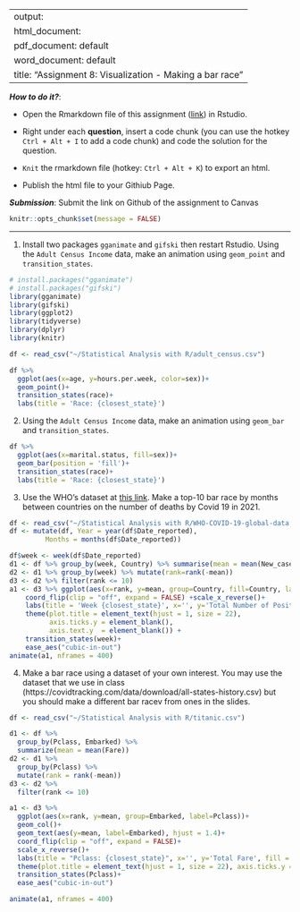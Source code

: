 
---
output: 
  html_document:
  pdf_document: default
  word_document: default
title: "Assignment 8: Visualization - Making a bar race"
---

***How to do it?***: 

- Open the Rmarkdown file of this assignment ([link](assignment8.Rmd)) in Rstudio. 

- Right under each **question**, insert  a code chunk (you can use the hotkey `Ctrl + Alt + I` to add a code chunk) and code the solution for the question. 

- `Knit` the rmarkdown file (hotkey: `Ctrl + Alt + K`) to export an html.  

-  Publish the html file to your Githiub Page. 

***Submission***: Submit the link on Github of the assignment to Canvas

```r
knitr::opts_chunk$set(message = FALSE)
```


-------

1. Install two packages `gganimate` and `gifski` then restart Rstudio. Using the `Adult Census Income` data, make an animation using `geom_point` and `transition_states`.

```r
# install.packages("gganimate")
# install.packages("gifski")
library(gganimate)
library(gifski)
library(ggplot2)
library(tidyverse)
library(dplyr)
library(knitr)

df <- read_csv("~/Statistical Analysis with R/adult_census.csv")

df %>% 
  ggplot(aes(x=age, y=hours.per.week, color=sex))+
  geom_point()+
  transition_states(race)+
  labs(title = 'Race: {closest_state}')
```

2. Using the `Adult Census Income` data, make an animation using `geom_bar` and `transition_states`.

```r
df %>% 
  ggplot(aes(x=marital.status, fill=sex))+
  geom_bar(position = 'fill')+
  transition_states(race)+
  labs(title = 'Race: {closest_state}')
```

3. Use the WHO's dataset at [this link](https://covid19.who.int/WHO-COVID-19-global-data.csv). Make a top-10 bar race by months between countries on the number of deaths by Covid 19 in 2021.

```r
df <- read_csv("~/Statistical Analysis with R/WHO-COVID-19-global-data.csv") 
df <- mutate(df, Year = year(df$Date_reported),
         Months = months(df$Date_reported))

df$week <- week(df$Date_reported)
d1 <- df %>% group_by(week, Country) %>% summarise(mean = mean(New_cases))
d2 <- d1 %>% group_by(week) %>% mutate(rank=rank(-mean)) 
d3 <- d2 %>% filter(rank <= 10)
a1 <- d3 %>% ggplot(aes(x=rank, y=mean, group=Country, fill=Country, label=Country)) + geom_col()+geom_text(aes(y = mean, label = Country), hjust = 1.4)+ 
    coord_flip(clip = "off", expand = FALSE) +scale_x_reverse()+
    labs(title = 'Week {closest_state}', x='', y='Total Number of Positive Cases', fill='Country')+
    theme(plot.title = element_text(hjust = 1, size = 22),
          axis.ticks.y = element_blank(),
          axis.text.y  = element_blank()) + 
    transition_states(week)+
    ease_aes("cubic-in-out")
animate(a1, nframes = 400)
```

4. Make a bar race using a dataset of your own interest. You may use the dataset that we use in class (https://covidtracking.com/data/download/all-states-history.csv) but you should make a different bar racev from ones in the slides. 

```r
df <- read_csv("~/Statistical Analysis with R/titanic.csv")

d1 <- df %>% 
  group_by(Pclass, Embarked) %>% 
  summarize(mean = mean(Fare))
d2 <- d1 %>% 
  group_by(Pclass) %>% 
  mutate(rank = rank(-mean))
d3 <- d2 %>% 
  filter(rank <= 10)

a1 <- d3 %>% 
  ggplot(aes(x=rank, y=mean, group=Embarked, label=Pclass))+
  geom_col()+
  geom_text(aes(y=mean, label=Embarked), hjust = 1.4)+
  coord_flip(clip = "off", expand = FALSE)+
  scale_x_reverse()+
  labs(title = "Pclass: {closest_state}", x='', y='Total Fare', fill = 'state')+
  theme(plot.title = element_text(hjust = 1, size = 22), axis.ticks.y = element_blank(), axis.text.y = element_blank())+
  transition_states(Pclass)+
  ease_aes("cubic-in-out")

animate(a1, nframes = 400)
```

